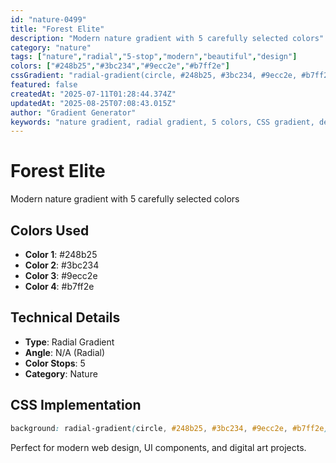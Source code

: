 ```yaml
---
id: "nature-0499"
title: "Forest Elite"
description: "Modern nature gradient with 5 carefully selected colors"
category: "nature"
tags: ["nature","radial","5-stop","modern","beautiful","design"]
colors: ["#248b25","#3bc234","#9ecc2e","#b7ff2e"]
cssGradient: "radial-gradient(circle, #248b25, #3bc234, #9ecc2e, #b7ff2e)"
featured: false
createdAt: "2025-07-11T01:28:44.374Z"
updatedAt: "2025-08-25T07:08:43.015Z"
author: "Gradient Generator"
keywords: "nature gradient, radial gradient, 5 colors, CSS gradient, design, #248b25, #3bc234, #9ecc2e, #b7ff2e"
---
```


# Forest Elite

Modern nature gradient with 5 carefully selected colors

## Colors Used
- **Color 1**: #248b25
- **Color 2**: #3bc234
- **Color 3**: #9ecc2e
- **Color 4**: #b7ff2e

## Technical Details
- **Type**: Radial Gradient
- **Angle**: N/A (Radial)
- **Color Stops**: 5
- **Category**: Nature

## CSS Implementation
```css
background: radial-gradient(circle, #248b25, #3bc234, #9ecc2e, #b7ff2e);
```

Perfect for modern web design, UI components, and digital art projects.
